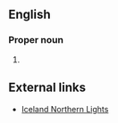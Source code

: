 {{also|northern lights}}
==English==

===Proper noun===
{{en-proper noun|head=[[northern|Northern]] [[lights|Lights]]}}

# {{alternative spelling of|northern lights|lang=en}}

== External links ==
* [http://www.carrentiniceland.com/northern-lights-tour/ Iceland Northern Lights]